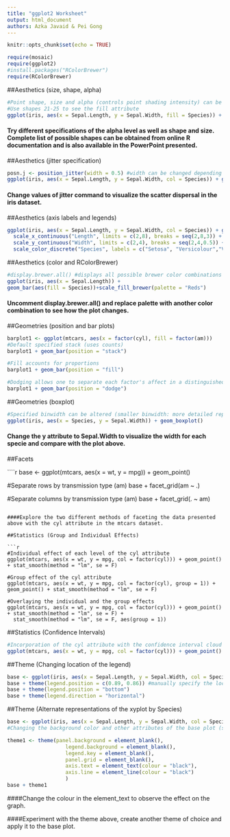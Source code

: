 ```yaml
---
title: "ggplot2 Worksheet"
output: html_document
authors: Azka Javaid & Pei Gong
---
```


```r
knitr::opts_chunk$set(echo = TRUE)
```

```r
require(mosaic)
require(ggplot2)
#install.packages("RColorBrewer")
require(RColorBrewer)
```

##Aesthetics (size, shape, alpha)

```r
#Point shape, size and alpha (controls point shading intensity) can be specified in geom_point
#Use shapes 21-25 to see the fill attribute 
ggplot(iris, aes(x = Sepal.Length, y = Sepal.Width, fill = Species)) + geom_point(shape = 21, size = 3, alpha = 0.3)
```

#### Try different specifications of the alpha level as well as shape and size. Complete list of possible shapes can be obtained from online R documentation and is also available in the PowerPoint presented. 

##Aesthetics (jitter specification)

```r
posn.j <- position_jitter(width = 0.5) #width can be changed depending on the data scatter
ggplot(iris, aes(x = Sepal.Length, y = Sepal.Width, col = Species)) + geom_point(position = posn.j)
```

#### Change values of jitter command to visualize the scatter dispersal in the iris dataset. 

##Aesthetics (axis labels and legends)

```r
ggplot(iris, aes(x = Sepal.Length, y = Sepal.Width, col = Species)) + geom_point(position = "jitter") +
  scale_x_continuous("Length", limits = c(2,8), breaks = seq(2,8,3)) + 
  scale_y_continuous("Width", limits = c(2,4), breaks = seq(2,4,0.5)) +
  scale_color_discrete("Species", labels = c("Setosa", "Versicolour","Virginica"))
```

##Aesthetics (color and RColorBrewer)

```r
#display.brewer.all() #displays all possible brewer color combinations 
ggplot(iris, aes(x = Sepal.Length)) +
geom_bar(aes(fill = Species))+scale_fill_brewer(palette = "Reds")
```

#### Uncomment display.brewer.all() and replace palette with another color combination to see how the plot changes. 

##Geometries (position and bar plots)

```r
barplot1 <- ggplot(mtcars, aes(x = factor(cyl), fill = factor(am)))
#Default specified stack (uses counts)
barplot1 + geom_bar(position = "stack")

#Fill accounts for proportions
barplot1 + geom_bar(position = "fill")  

#Dodging allows one to separate each factor's affect in a distinguished bar (uses counts)
barplot1 + geom_bar(position = "dodge")
```

##Geometries (boxplot)

```r
#Specified binwidth can be altered (smaller binwidth: more detailed representation of the data)
ggplot(iris, aes(x = Species, y = Sepal.Width)) + geom_boxplot()
```

#### Change the y attribute to Sepal.Width to visualize the width for each specie and compare with the plot above.

##Facets

````r
base <- ggplot(mtcars, aes(x = wt, y = mpg)) + geom_point()

#Separate rows by transmission type (am)
base + facet_grid(am ~ .)

#Separate columns by transmission type (am)
base + facet_grid(. ~ am)
```

####Explore the two different methods of faceting the data presented above with the cyl attribute in the mtcars dataset. 

##Statistics (Group and Individual Effects)

```r
#Individual effect of each level of the cyl attribute
ggplot(mtcars, aes(x = wt, y = mpg, col = factor(cyl))) + geom_point() + stat_smooth(method = "lm", se = F)

#Group effect of the cyl attribute
ggplot(mtcars, aes(x = wt, y = mpg, col = factor(cyl), group = 1)) + geom_point() + stat_smooth(method = "lm", se = F)

#Overlaying the individual and the group effects
ggplot(mtcars, aes(x = wt, y = mpg, col = factor(cyl))) + geom_point() + stat_smooth(method = "lm", se = F) +
  stat_smooth(method = "lm", se = F, aes(group = 1))
```

##Statistics (Confidence Intervals)

```r
#Incorporation of the cyl attribute with the confidence interval cloud
ggplot(mtcars, aes(x = wt, y = mpg, col = factor(cyl))) + geom_point() + stat_smooth(method = "lm")
```


##Theme (Changing location of the legend)
```r
base <- ggplot(iris, aes(x = Sepal.Length, y = Sepal.Width, col = Species)) + geom_point(position = posn.j)
base + theme(legend.position = c(0.89, 0.86)) #manually specify the location 
base + theme(legend.position = "bottom") 
base + theme(legend.direction = "horizontal")
```

##Theme (Alternate representations of the xyplot by Species)

```r
base <- ggplot(iris, aes(x = Sepal.Length, y = Sepal.Width, col = Species)) + geom_point(position = posn.j)
#Changing the background color and other attributes of the base plot (same plot as in the presentation)

theme1 <- theme(panel.background = element_blank(), 
                   legend.background = element_blank(),
                   legend.key = element_blank(),
                   panel.grid = element_blank(),
                   axis.text = element_text(colour = "black"),
                   axis.line = element_line(colour = "black")
                   )
base + theme1
```


####Change the colour in the element_text to observe the effect on the graph.

####Experiment with the theme above, create another theme of choice and apply it to the base plot. 
